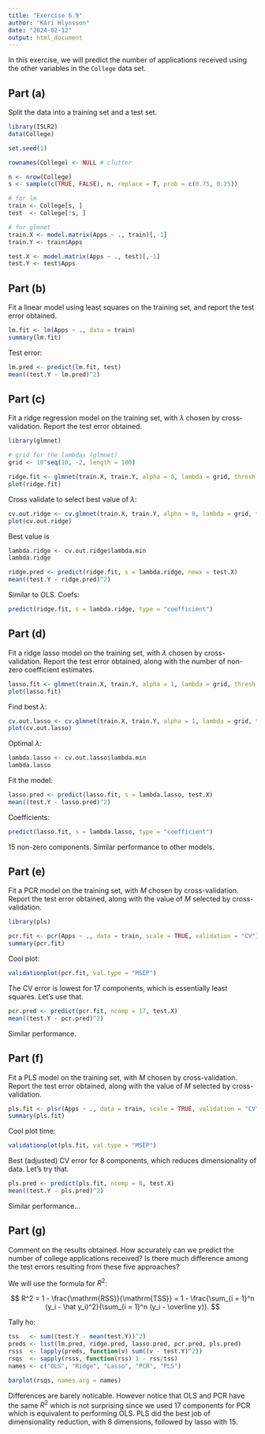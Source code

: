 ```yaml
---
title: "Exercise 6.9"
author: "Kári Hlynsson"
date: "2024-02-12"
output: html_document
---
```


In this exercise, we will predict the number of applications received using the other variables in the `College` data set.

## Part (a)
Split the data into a training set and a test set.

```r
library(ISLR2)
data(College)

set.seed(1)

rownames(College) <- NULL # clutter

n <- nrow(College)
s <- sample(c(TRUE, FALSE), n, replace = T, prob = c(0.75, 0.25))

# for lm
train <- College[s, ]
test  <- College[!s, ]

# for glmnet
train.X <- model.matrix(Apps ~ ., train)[,-1]
train.Y <- train$Apps

test.X <- model.matrix(Apps ~ ., test)[,-1]
test.Y <- test$Apps
```

## Part (b)
Fit a linear model using least squares on the training set, and report the test error obtained.

```r
lm.fit <- lm(Apps ~ ., data = train)
summary(lm.fit)
```
Test error:

```r
lm.pred <- predict(lm.fit, test)
mean((test.Y - lm.pred)^2)
```

## Part (c)
Fit a ridge regression model on the training set, with $\lambda$ chosen by cross-validation. Report the test error obtained.

```r
library(glmnet)

# grid for the lambdas (glmnet)
grid <- 10^seq(10, -2, length = 100)

ridge.fit <- glmnet(train.X, train.Y, alpha = 0, lambda = grid, thresh = 1e-12)
plot(ridge.fit)
```

Cross validate to select best value of $\lambda$:

```r
cv.out.ridge <- cv.glmnet(train.X, train.Y, alpha = 0, lambda = grid, thresh = 1e-12)
plot(cv.out.ridge)
```

Best value is

```r
lambda.ridge <- cv.out.ridge$lambda.min
lambda.ridge
```

```r
ridge.pred <- predict(ridge.fit, s = lambda.ridge, newx = test.X)
mean((test.Y - ridge.pred)^2)
```

Similar to OLS. Coefs:

```r
predict(ridge.fit, s = lambda.ridge, type = "coefficient")
```

## Part (d)
Fit a ridge lasso model on the training set, with $\lambda$ chosen by cross-validation. Report the test error obtained, along with
the number of non-zero coefficient estimates.

```r
lasso.fit <- glmnet(train.X, train.Y, alpha = 1, lambda = grid, thresh = 1e-12)
plot(lasso.fit)
```

Find best $\lambda$:

```r
cv.out.lasso <- cv.glmnet(train.X, train.Y, alpha = 1, lambda = grid, thresh = 1e-12)
plot(cv.out.lasso)
```

Optimal $\lambda$:

```r
lambda.lasso <- cv.out.lasso$lambda.min
lambda.lasso
```

Fit the model:

```r
lasso.pred <- predict(lasso.fit, s = lambda.lasso, test.X)
mean((test.Y - lasso.pred)^2)
```

Coefficients:

```r
predict(lasso.fit, s = lambda.lasso, type = "coefficient")
```

15 non-zero components. Similar performance to other models.

## Part (e)
Fit a PCR model on the training set, with $M$ chosen by cross-validation. Report the test error obtained, along with the value of $M$
selected by cross-validation.

```r
library(pls)

pcr.fit <- pcr(Apps ~ ., data = train, scale = TRUE, validation = "CV")
summary(pcr.fit)
```

Cool plot:

```r
validationplot(pcr.fit, val.type = "MSEP")
```


The CV error is lowest for 17 components, which is essentially least squares. Let's use that.

```r
pcr.pred <- predict(pcr.fit, ncomp = 17, test.X)
mean((test.Y - pcr.pred)^2)
```

Similar performance.

## Part (f)
Fit a PLS model on the training set, with $M$ chosen by cross-validation. Report the test error obtained, along with the value of $M$ selected
by cross-validation.

```r
pls.fit <- plsr(Apps ~ ., data = train, scale = TRUE, validation = "CV")
summary(pls.fit)
```

Cool plot time:

```r
validationplot(pls.fit, val.type = "MSEP")
```

Best (adjusted) CV error for 8 components, which reduces dimensionality of data. Let's try that.

```r
pls.pred <- predict(pls.fit, ncomp = 8, test.X)
mean((test.Y - pls.pred)^2)
```

Similar performance...

## Part (g)
Comment on the results obtained. How accurately can we predict the number of college applications received? Is there much difference among the test
errors resulting from these five approaches?

We will use the formula for $R^2$:

$$
R^2 = 1 - \frac{\mathrm{RSS}}{\mathrm{TSS}} = 1 - \frac{\sum_{i = 1}^n (y_i - \hat y_i)^2}{\sum_{i = 1}^n (y_i - \overline y)}.
$$

Tally ho:

```r
tss   <- sum((test.Y - mean(test.Y))^2) 
preds <- list(lm.pred, ridge.pred, lasso.pred, pcr.pred, pls.pred)
rsss  <- lapply(preds, function(v) sum((v - test.Y)^2))
rsqs  <- sapply(rsss, function(rss) 1 - rss/tss)
names <- c("OLS", "Ridge", "Lasso", "PCR", "PLS")

barplot(rsqs, names.arg = names)
```

Differences are barely noticable. However notice that OLS and PCR have the same $R^2$ which is not surprising since we used 17 components for PCR
which is equivalent to performing OLS. PLS did the best job of dimensionality reduction, with 8 dimensions, followed by lasso with 15.